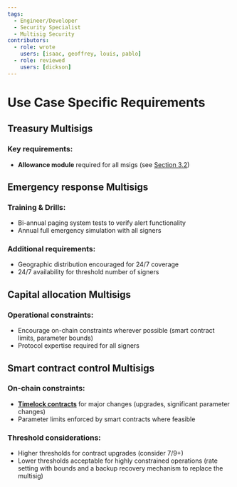 ```yaml
---
tags:
  - Engineer/Developer
  - Security Specialist
  - Multisig Security
contributors:
  - role: wrote
    users: [isaac, geoffrey, louis, pablo]
  - role: reviewed
    users: [dickson]
---
```



<TagProvider>
<TagFilter />

# Use Case Specific Requirements

<TagList tags={frontmatter.tags} />
<AttributionList contributors={frontmatter.contributors} />

## Treasury Multisigs

### Key requirements:
- **Allowance module** required for all msigs (see [Section 3.2](./setup-and-configuration.md#modules--guards))

## Emergency response Multisigs

### Training & Drills:
- Bi-annual paging system tests to verify alert functionality
- Annual full emergency simulation with all signers

### Additional requirements:
- Geographic distribution encouraged for 24/7 coverage
- 24/7 availability for threshold number of signers

## Capital allocation Multisigs

### Operational constraints:
- Encourage on-chain constraints wherever possible (smart contract limits, parameter bounds)
- Protocol expertise required for all signers

## Smart contract control Multisigs

### On-chain constraints:
- [**Timelock contracts**](./timelock-configuration.md) for major changes (upgrades, significant parameter changes)
- Parameter limits enforced by smart contracts where feasible

### Threshold considerations:
- Higher thresholds for contract upgrades (consider 7/9+)
- Lower thresholds acceptable for highly constrained operations (rate setting with bounds and a backup recovery mechanism to replace the multisig)

</TagProvider>
<ContributeFooter />